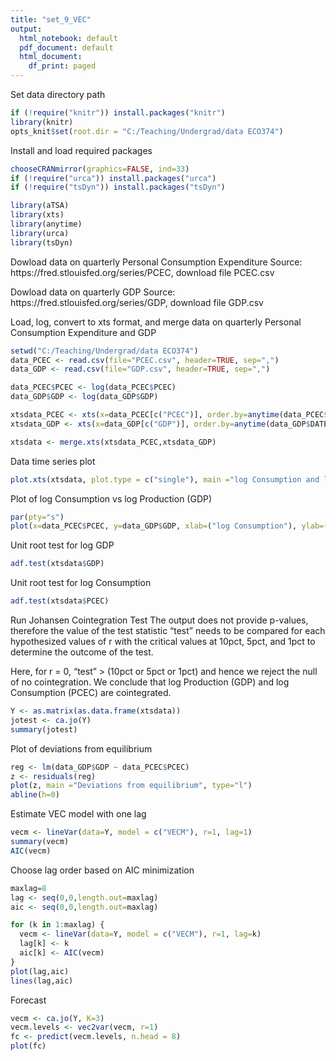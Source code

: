 ---
title: "set_9_VEC"
output:
  html_notebook: default
  pdf_document: default
  html_document:
    df_print: paged
---

Set data directory path
```{r setup, include=FALSE, cache = FALSE}
if (!require("knitr")) install.packages("knitr")
library(knitr)
opts_knit$set(root.dir = "C:/Teaching/Undergrad/data ECO374")
```
 
Install and load required packages
```{r}
chooseCRANmirror(graphics=FALSE, ind=33)
if (!require("urca")) install.packages("urca")
if (!require("tsDyn")) install.packages("tsDyn")

library(aTSA)
library(xts)
library(anytime)
library(urca)
library(tsDyn)
```

Dowload data on quarterly Personal Consumption Expenditure
Source: https://fred.stlouisfed.org/series/PCEC, download file PCEC.csv

Dowload data on quarterly GDP
Source: https://fred.stlouisfed.org/series/GDP, download file GDP.csv

Load, log, convert to xts format, and merge data on quarterly Personal Consumption Expenditure and GDP
```{r}
setwd("C:/Teaching/Undergrad/data ECO374")
data_PCEC <- read.csv(file="PCEC.csv", header=TRUE, sep=",")
data_GDP <- read.csv(file="GDP.csv", header=TRUE, sep=",")

data_PCEC$PCEC <- log(data_PCEC$PCEC)
data_GDP$GDP <- log(data_GDP$GDP)

xtsdata_PCEC <- xts(x=data_PCEC[c("PCEC")], order.by=anytime(data_PCEC$DATE))
xtsdata_GDP <- xts(x=data_GDP[c("GDP")], order.by=anytime(data_GDP$DATE))

xtsdata <- merge.xts(xtsdata_PCEC,xtsdata_GDP)
```

Data time series plot
```{r}
plot.xts(xtsdata, plot.type = c("single"), main ="log Consumption and log Production (GDP)" , legend.loc = "topleft", grid.col="lightgray")
```

Plot of log Consumption vs log Production (GDP)
```{r}
par(pty="s")
plot(x=data_PCEC$PCEC, y=data_GDP$GDP, xlab=("log Consumption"), ylab=("log Production (GDP)"))
```

Unit root test for log GDP
```{r}
adf.test(xtsdata$GDP)
```

Unit root test for log Consumption
```{r}
adf.test(xtsdata$PCEC)
```

Run Johansen Cointegration Test
The output does not provide p-values, therefore the value of the test statistic "test" needs to be compared
for each hypothesized values of r with the critical values at 10pct, 5pct, and 1pct 
to determine the outcome of the test. 

Here, for r = 0, "test" > (10pct or 5pct or 1pct) and hence we reject the null of no cointegration. 
We conclude that log Production (GDP) and log Consumption (PCEC) are cointegrated.

```{r}
Y <- as.matrix(as.data.frame(xtsdata))
jotest <- ca.jo(Y)
summary(jotest)
```

Plot of deviations from equilibrium
```{r}
reg <- lm(data_GDP$GDP ~ data_PCEC$PCEC)
z <- residuals(reg)
plot(z, main ="Deviations from equilibrium", type="l")
abline(h=0)
```

Estimate VEC model with one lag
```{r}
vecm <- lineVar(data=Y, model = c("VECM"), r=1, lag=1)
summary(vecm)
AIC(vecm)
```

Choose lag order based on AIC minimization
```{r}
maxlag=8
lag <- seq(0,0,length.out=maxlag)
aic <- seq(0,0,length.out=maxlag)

for (k in 1:maxlag) {
  vecm <- lineVar(data=Y, model = c("VECM"), r=1, lag=k)
  lag[k] <- k
  aic[k] <- AIC(vecm)
} 
plot(lag,aic)
lines(lag,aic)
```

Forecast
```{r}
vecm <- ca.jo(Y, K=3)
vecm.levels <- vec2var(vecm, r=1)
fc <- predict(vecm.levels, n.head = 8)
plot(fc)
```

